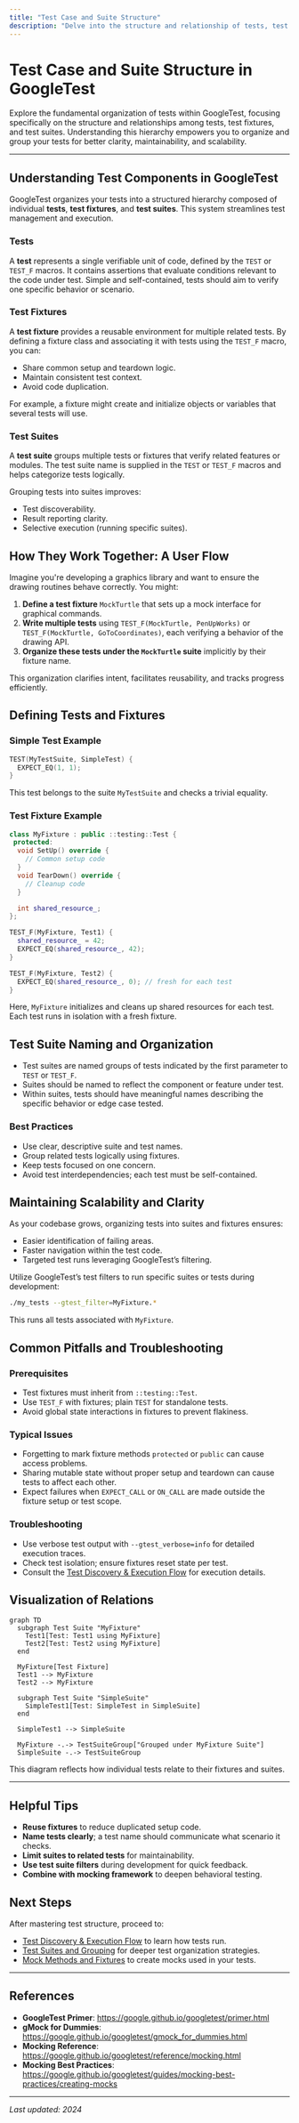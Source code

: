 ```yaml
---
title: "Test Case and Suite Structure"
description: "Delve into the structure and relationship of tests, test fixtures, and test suites within GoogleTest. Learn how to organize and group tests for clarity and maintainability."
---
```


# Test Case and Suite Structure in GoogleTest

Explore the fundamental organization of tests within GoogleTest, focusing specifically on the structure and relationships among tests, test fixtures, and test suites. Understanding this hierarchy empowers you to organize and group your tests for better clarity, maintainability, and scalability.

---

## Understanding Test Components in GoogleTest

GoogleTest organizes your tests into a structured hierarchy composed of individual **tests**, **test fixtures**, and **test suites**. This system streamlines test management and execution.

### Tests

A **test** represents a single verifiable unit of code, defined by the `TEST` or `TEST_F` macros. It contains assertions that evaluate conditions relevant to the code under test. Simple and self-contained, tests should aim to verify one specific behavior or scenario.

### Test Fixtures

A **test fixture** provides a reusable environment for multiple related tests. By defining a fixture class and associating it with tests using the `TEST_F` macro, you can:

- Share common setup and teardown logic.
- Maintain consistent test context.
- Avoid code duplication.

For example, a fixture might create and initialize objects or variables that several tests will use.

### Test Suites

A **test suite** groups multiple tests or fixtures that verify related features or modules. The test suite name is supplied in the `TEST` or `TEST_F` macros and helps categorize tests logically.

Grouping tests into suites improves:

- Test discoverability.
- Result reporting clarity.
- Selective execution (running specific suites).


## How They Work Together: A User Flow

Imagine you're developing a graphics library and want to ensure the drawing routines behave correctly. You might:

1. **Define a test fixture** `MockTurtle` that sets up a mock interface for graphical commands.
2. **Write multiple tests** using `TEST_F(MockTurtle, PenUpWorks)` or `TEST_F(MockTurtle, GoToCoordinates)`, each verifying a behavior of the drawing API.
3. **Organize these tests under the `MockTurtle` suite** implicitly by their fixture name.

This organization clarifies intent, facilitates reusability, and tracks progress efficiently.

## Defining Tests and Fixtures

### Simple Test Example

```cpp
TEST(MyTestSuite, SimpleTest) {
  EXPECT_EQ(1, 1);
}
```

This test belongs to the suite `MyTestSuite` and checks a trivial equality.

### Test Fixture Example

```cpp
class MyFixture : public ::testing::Test {
 protected:
  void SetUp() override {
    // Common setup code
  }
  void TearDown() override {
    // Cleanup code
  }

  int shared_resource_;
};

TEST_F(MyFixture, Test1) {
  shared_resource_ = 42;
  EXPECT_EQ(shared_resource_, 42);
}

TEST_F(MyFixture, Test2) {
  EXPECT_EQ(shared_resource_, 0); // fresh for each test
}
```

Here, `MyFixture` initializes and cleans up shared resources for each test. Each test runs in isolation with a fresh fixture.

## Test Suite Naming and Organization

- Test suites are named groups of tests indicated by the first parameter to `TEST` or `TEST_F`.
- Suites should be named to reflect the component or feature under test.
- Within suites, tests should have meaningful names describing the specific behavior or edge case tested.

### Best Practices

- Use clear, descriptive suite and test names.
- Group related tests logically using fixtures.
- Keep tests focused on one concern.
- Avoid test interdependencies; each test must be self-contained.

## Maintaining Scalability and Clarity

As your codebase grows, organizing tests into suites and fixtures ensures:

- Easier identification of failing areas.
- Faster navigation within the test code.
- Targeted test runs leveraging GoogleTest’s filtering.

Utilize GoogleTest’s test filters to run specific suites or tests during development:

```bash
./my_tests --gtest_filter=MyFixture.*
```

This runs all tests associated with `MyFixture`.

## Common Pitfalls and Troubleshooting

### Prerequisites

- Test fixtures must inherit from `::testing::Test`.
- Use `TEST_F` with fixtures; plain `TEST` for standalone tests.
- Avoid global state interactions in fixtures to prevent flakiness.

### Typical Issues

- Forgetting to mark fixture methods `protected` or `public` can cause access problems.
- Sharing mutable state without proper setup and teardown can cause tests to affect each other.
- Expect failures when `EXPECT_CALL` or `ON_CALL` are made outside the fixture setup or test scope.

### Troubleshooting

- Use verbose test output with `--gtest_verbose=info` for detailed execution traces.
- Check test isolation; ensure fixtures reset state per test.
- Consult the [Test Discovery & Execution Flow](https://google.github.io/googletest/concepts/core-architecture/test-discovery-execution.html) for execution details.

## Visualization of Relations

```mermaid
graph TD
  subgraph Test Suite "MyFixture"
    Test1[Test: Test1 using MyFixture]
    Test2[Test: Test2 using MyFixture]
  end

  MyFixture[Test Fixture]
  Test1 --> MyFixture
  Test2 --> MyFixture

  subgraph Test Suite "SimpleSuite"
    SimpleTest1[Test: SimpleTest in SimpleSuite]
  end

  SimpleTest1 --> SimpleSuite

  MyFixture -.-> TestSuiteGroup["Grouped under MyFixture Suite"]
  SimpleSuite -.-> TestSuiteGroup
```

This diagram reflects how individual tests relate to their fixtures and suites.

---

## Helpful Tips

- **Reuse fixtures** to reduce duplicated setup code.
- **Name tests clearly**; a test name should communicate what scenario it checks.
- **Limit suites to related tests** for maintainability.
- **Use test suite filters** during development for quick feedback.
- **Combine with mocking framework** to deepen behavioral testing.

## Next Steps

After mastering test structure, proceed to:

- [Test Discovery & Execution Flow](https://google.github.io/googletest/concepts/core-architecture/test-discovery-execution.html) to learn how tests run.
- [Test Suites and Grouping](https://google.github.io/googletest/guides/writing-tests/test-organization-suites.html) for deeper test organization strategies.
- [Mock Methods and Fixtures](https://google.github.io/googletest/api-reference/mocking-framework/mock-methods.html) to create mocks used in your tests.

---

## References

- **GoogleTest Primer**: https://google.github.io/googletest/primer.html
- **gMock for Dummies**: https://google.github.io/googletest/gmock_for_dummies.html
- **Mocking Reference**: https://google.github.io/googletest/reference/mocking.html
- **Mocking Best Practices**: https://google.github.io/googletest/guides/mocking-best-practices/creating-mocks

---

_Last updated: 2024_
